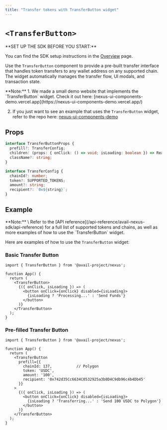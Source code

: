 ```yaml
---
title: "Transfer tokens with TransferButton widget"
---
```



# `<TransferButton>`

<Callout type="info">
**SET UP THE SDK BEFORE YOU START:**

You can find the SDK setup instructions in the [Overview](/api-reference/avail-nexus-sdk/overview) page.
</Callout>

Use the `TransferButton` component to provide a pre-built transfer interface that handles token transfers to any wallet address on any supported chain. 
The widget automatically manages the transfer flow, UI modals, and transaction state.

<Callout type="info">
**Note:**
1. We made a small demo website that implements the `TransferButton` widget.
Check it out here: [nexus-ui-components-demo.vercel.app](https://nexus-ui-components-demo.vercel.app/)

2. If you just want to see an example that uses the `TransferButton` widget,
refer to the repo here: [nexus-ui-components-demo](https://github.com/availproject/nexus-ui-components-demo/blob/main/src/components/nexus.tsx#L34)
</Callout>

## Props

```typescript showLineNumbers filename="Typescript"
interface TransferButtonProps {
  prefill?: TransferConfig;
  children: (props: { onClick: () => void; isLoading: boolean }) => ReactNode;
  className?: string;
}

interface TransferConfig {
  chainId?: number;
  token?: SUPPORTED_TOKENS;
  amount?: string;
  recipient?: `0x${string}`;
}
```

## Example

<Callout type="info">
**Note:** \
Refer to the [API reference](/api-reference/avail-nexus-sdk/api-reference) for a full list of supported tokens and chains,
as well as more examples of how to use the `TransferButton` widget.
</Callout>

Here are examples of how to use the `TransferButton` widget:

### Basic Transfer Button

```tsx showLineNumbers filename="App.tsx"
import { TransferButton } from '@avail-project/nexus';

function App() {
  return (
    <TransferButton>
      {({ onClick, isLoading }) => (
        <button onClick={onClick} disabled={isLoading}>
          {isLoading ? 'Processing...' : 'Send Funds'}
        </button>
      )}
    </TransferButton>
  );
}
```

### Pre-filled Transfer Button

```tsx showLineNumbers filename="App.tsx"
import { TransferButton } from '@avail-project/nexus';

function App() {
  return (
    <TransferButton 
      prefill={{ 
        chainId: 137,           // Polygon
        token: 'USDC', 
        amount: '100',
        recipient: '0x742d35Cc6634C0532925a3b8D4C9db96c4b4Db45'
      }}
    >
      {({ onClick, isLoading }) => (
        <button onClick={onClick} disabled={isLoading}>
          {isLoading ? 'Transferring...' : 'Send 100 USDC to Polygon'}
        </button>
      )}
    </TransferButton>
  );
}
```